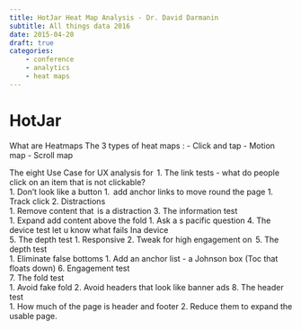 ```yaml
---
title: HotJar Heat Map Analysis - Dr. David Darmanin   
subtitle: All things data 2016
date: 2015-04-20
draft: true
categories:
    - conference
    - analytics
    - heat maps
---
```


# HotJar  
What are Heatmaps 
The 3 types of heat maps :
- Click and tap 
- Motion map
- Scroll map  

The eight Use Case for UX analysis for  
1. The link tests - what do people click on an item that is not clickable?  
  1. Don't look like a button 
  1.  add anchor links to move round the page 
  1. Track click 
2. Distractions  
  1. Remove content that  is a distraction 
3. The information test  
  1. Expand add content above the fold 
  1. Ask a s pacific question 
4. The device test let u know what fails Ina device  
5. The depth test 
  1. Responsive 
  2. Tweak for high engagement on  
5. The depth test  
  1. Eliminate false bottoms 
  1. Add an anchor list - a Johnson box (Toc that floats down) 
6. Engagement test  
7. The fold test  
  1. Avoid fake fold 
  2. Avoid headers that look like banner ads 
8. The header test  
  1. How much of the page is header and footer 
  2. Reduce them to expand the usable page. 